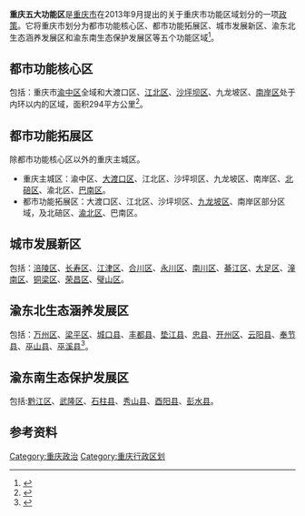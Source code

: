 '''重庆五大功能区'''是[[重庆市|重庆市]]在2013年9月提出的关于重庆市功能区域划分的一项[[政策|政策]]。它将重庆市划分为都市功能核心区、都市功能拓展区、城市发展新区、渝东北生态涵养发展区和渝东南生态保护发展区等五个功能区域<ref>{{cite web |url=http://www.cq.gov.cn/today/news/2013/9/15/1056332.shtml |title=中共重庆市委四届三次全会召开：建设五大功能区等 |date=2013-09-15 |accessdate=2016-04-30 |publisher=重庆市人民政府 |archive-date=2016-06-04 |archive-url=https://web.archive.org/web/20160604102117/http://www.cq.gov.cn/today/news/2013/9/15/1056332.shtml |dead-url=no }}</ref>。

==都市功能核心区 ==
包括：重庆市[[渝中区|渝中区]]全域和大渡口区、[[江北区_(重庆市)|江北区]]、[[沙坪坝区|沙坪坝区]]、九龙坡区、[[南岸区|南岸区]]处于内环以内的区域，面积294平方公里<ref>
{{cite web |url=http://www.bing.com/knows/search?q=%E9%83%BD%E5%B8%82%E5%8A%9F%E8%83%BD%E6%A0%B8%E5%BF%83%E5%8C%BA&mkt=zh-cn |title=重庆都市功能核心区 |accessdate=2016-04-30 |publisher=Bing Knows }}</ref>。

== 都市功能拓展区 ==
除都市功能核心区以外的重庆主城区。
*重庆主城区：渝中区、[[大渡口区|大渡口区]]、江北区、沙坪坝区、九龙坡区、南岸区、[[北碚区|北碚区]]、渝北区、[[巴南区|巴南区]]。
*都市功能拓展区：大渡口区、江北区、沙坪坝区、[[九龙坡区|九龙坡区]]、南岸区部分区域，及北碚区、[[渝北区|渝北区]]、巴南区。

== 城市发展新区 ==
包括：[[涪陵区|涪陵区]]、[[长寿区|长寿区]]、[[江津区|江津区]]、[[合川区|合川区]]、[[永川区|永川区]]、[[南川区|南川区]]、[[綦江区|綦江区]]、[[大足区|大足区]]、[[潼南区|潼南区]]、[[铜梁区|铜梁区]]、[[荣昌区|荣昌区]]、[[璧山区|璧山区]]。

== 渝东北生态涵养发展区 ==
包括：[[万州区|万州区]]、[[梁平区|梁平区]]、[[城口县|城口县]]、[[丰都县|丰都县]]、[[垫江县|垫江县]]、[[忠县|忠县]]、[[开州区|开州区]]、[[云阳县|云阳县]]、[[奉节县|奉节县]]、[[巫山县|巫山县]]、[[巫溪县|巫溪县]]<ref>{{cite web |url=http://www.chinagwy.org/html/gdzk/congqing/201405/76_65769.html |title=重庆市五大功能区划分 |date=2014-05-14 |accessdate=2016-04-14 |publisher=学宝公务员考试网 |archive-date=2016-12-31 |archive-url=https://web.archive.org/web/20161231170657/http://www.chinagwy.org/html/gdzk/congqing/201405/76_65769.html |dead-url=no }}</ref>。

== 渝东南生态保护发展区 ==
包括:[[黔江区|黔江区]]、[[武隆区|武隆区]]、[[石柱县|石柱县]]、[[秀山县|秀山县]]、[[酉阳县|酉阳县]]、[[彭水县|彭水县]]。

== 参考资料 ==
{{reflist}}


[[Category:重庆政治|Category:重庆政治]]
[[Category:重庆行政区划|Category:重庆行政区划]]